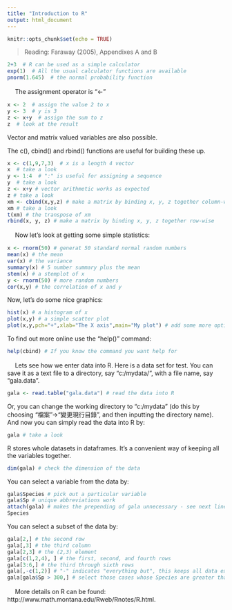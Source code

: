 ```yaml
---
title: "Introduction to R"
output: html_document
---
```


```r
knitr::opts_chunk$set(echo = TRUE)
```

> Reading: Faraway (2005), Appendixes A and B

```{r}　
2+3  # R can be used as a simple calculator
exp(1)  # All the usual calculator functions are available
pnorm(1.645)  # the normal probability function
```
　
The assignment operator is "<-"

```r
x <- 2  # assign the value 2 to x
y <- 3  # y is 3
z <- x+y  # assign the sum to z
z  # look at the result
```

Vector and matrix valued variables are also possible.

The c(), cbind() and rbind() functions are useful for building these up.

```r
x <- c(1,9,7,3)  # x is a length 4 vector
x  # take a look
y <- 1:4  # ":" is useful for assigning a sequence
y  # take a look
z <- x+y # vector arithmetic works as expected
z # take a look
xm <- cbind(x,y,z) # make a matrix by binding x, y, z together column-wise
xm # take a look
t(xm) # the transpose of xm
rbind(x, y, z) # make a matrix by binding x, y, z together row-wise
```
　
Now let's look at getting some simple statistics:

```r
x <- rnorm(50) # generat 50 standard normal random numbers
mean(x) # the mean
var(x) # the variance
summary(x) # 5 number summary plus the mean
stem(x) # a stemplot of x
y <- rnorm(50) # more random numbers
cor(x,y) # the correlation of x and y
```

Now, let's do some nice graphics:

```r
hist(x) # a histogram of x
plot(x,y) # a simple scatter plot
plot(x,y,pch="+",xlab="The X axis",main="My plot") # add some more options to the plot
```

To find out more online use the "help()" command:

```r
help(cbind) # If you know the command you want help for
```
　
Lets see how we enter data into R.  Here is a data set for test. You can save it as a text file to a directory, say "c:/mydata/", with a file name, say "gala.data". 

```r
gala <- read.table("gala.data") # read the data into R
```

Or, you can change the working directory to "c:/mydata" (do this by choosing "檔案"->"變更現行目錄", and then inputting the directory name). And now you can simply read the data into R by:

```r
gala # take a look
```

R stores whole datasets in dataframes. It's a convenient way of keeping all the variables together.

```r
dim(gala) # check the dimension of the data
```

You can select a variable from the data by:

```r
gala$Species # pick out a particular variable
gala$Sp # unique abbreviations work
attach(gala) # makes the prepending of gala unnecessary - see next line
Species 
```

You can select a subset of the data by:

```r
gala[2,] # the second row
gala[,3] # the third column
gala[2,3] # the (2,3) element
gala[c(1,2,4), ] # the first, second, and fourth rows
gala[3:6,] # the third through sixth rows
gala[,-c(1,2)] # "-" indicates "everything but", this keeps all data except the first two columns
gala[gala$Sp > 300,] # select those cases whose Species are greater than 300
```
　
More details on R can be found: http://www.math.montana.edu/Rweb/Rnotes/R.html.
